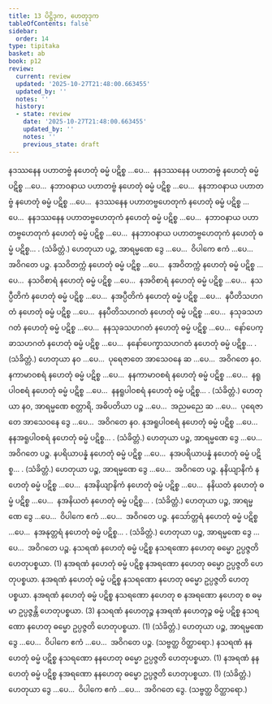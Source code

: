 ```yaml
---
title: 13 ပိဋ္ဌိဒုက, ဟေတုဒုက
tableOfContents: false
sidebar:
  order: 14
type: tipitaka
basket: ab
book: p12
review:
  current: review
  updated: '2025-10-27T21:48:00.663455'
  updated_by: ''
  notes: ''
  history:
  - state: review
    date: '2025-10-27T21:48:00.663455'
    updated_by: ''
    notes: ''
    previous_state: draft
---
```



<ReviewStatus review={frontmatter.review} showDetails={true} />

<HypothesisAnnotation frontmatter={frontmatter} />

<DynamicBreadcrumb />

<Division number="37" book="p12" e="ch" v="40" p="167">

<Paragraph number="127" book="p12">
နဒဿနေန ပဟာတဗ္ဗံ နဟေတုံ ဓမ္မံ ပဋိစ္စ …ပေ…  နနဒဿနေန ပဟာတဗ္ဗံ နဟေတုံ ဓမ္မံ ပဋိစ္စ …ပေ…  နဘာဝနာယ ပဟာတဗ္ဗံ နဟေတုံ ဓမ္မံ ပဋိစ္စ …ပေ…  နနဘာဝနာယ ပဟာတဗ္ဗံ နဟေတုံ ဓမ္မံ ပဋိစ္စ …ပေ…  နဒဿနေန ပဟာတဗ္ဗဟေတုကံ နဟေတုံ ဓမ္မံ ပဋိစ္စ …ပေ…  နနဒဿနေန ပဟာတဗ္ဗဟေတုကံ နဟေတုံ ဓမ္မံ ပဋိစ္စ …ပေ…  နဘာဝနာယ ပဟာတဗ္ဗဟေတုကံ နဟေတုံ ဓမ္မံ ပဋိစ္စ …ပေ…  နနဘာဝနာယ ပဟာတဗ္ဗဟေတုကံ နဟေတုံ ဓမ္မံ ပဋိစ္စ… . (သံခိတ္တံ.)
</Paragraph>

<Paragraph number="128" book="p12">
ဟေတုယာ ပဉ္စ, အာရမ္မဏေ ဒွေ …ပေ…  ဝိပါကေ ဧကံ …ပေ…  အဝိဂတေ ပဉ္စ.
</Paragraph>

</Division>
<Division number="38" book="p12" e="ch" v="40" p="168">

<Paragraph number="129" book="p12">
နသဝိတက္ကံ နဟေတုံ ဓမ္မံ ပဋိစ္စ …ပေ…  နအဝိတက္ကံ နဟေတုံ ဓမ္မံ ပဋိစ္စ …ပေ…  နသဝိစာရံ နဟေတုံ ဓမ္မံ ပဋိစ္စ …ပေ…  နအဝိစာရံ နဟေတုံ ဓမ္မံ ပဋိစ္စ …ပေ…  နသပ္ပီတိကံ နဟေတုံ ဓမ္မံ ပဋိစ္စ …ပေ…  နအပ္ပီတိကံ နဟေတုံ ဓမ္မံ ပဋိစ္စ …ပေ…  နပီတိသဟဂတံ နဟေတုံ ဓမ္မံ ပဋိစ္စ …ပေ…  နနပီတိသဟဂတံ နဟေတုံ ဓမ္မံ ပဋိစ္စ …ပေ…  နသုခသဟဂတံ နဟေတုံ ဓမ္မံ ပဋိစ္စ …ပေ…  နနသုခသဟဂတံ နဟေတုံ ဓမ္မံ ပဋိစ္စ …ပေ…  နော်ပေက္ခာသဟဂတံ နဟေတုံ ဓမ္မံ ပဋိစ္စ …ပေ…  နနော်ပေက္ခာသဟဂတံ နဟေတုံ ဓမ္မံ ပဋိစ္စ… . (သံခိတ္တံ.)
</Paragraph>

<Paragraph number="130" book="p12">
ဟေတုယာ နဝ …ပေ…  ပုရေဇာတေ အာသေဝနေ ဆ …ပေ…  အဝိဂတေ နဝ.
</Paragraph>

</Division>
<Division number="39" book="p12" e="ch" v="40" p="168">

<Paragraph number="131" book="p12">
နကာမာဝစရံ နဟေတုံ ဓမ္မံ ပဋိစ္စ …ပေ…  နနကာမာဝစရံ နဟေတုံ ဓမ္မံ ပဋိစ္စ …ပေ…  နရူပါဝစရံ နဟေတုံ ဓမ္မံ ပဋိစ္စ …ပေ…  နနရူပါဝစရံ နဟေတုံ ဓမ္မံ ပဋိစ္စ… . (သံခိတ္တံ.)
</Paragraph>

<Paragraph number="132" book="p12">
ဟေတုယာ နဝ, အာရမ္မဏေ စတ္တာရိ, အဓိပတိယာ ပဉ္စ …ပေ…  အညမညေ ဆ …ပေ…  ပုရေဇာတေ အာသေဝနေ ဒွေ …ပေ…  အဝိဂတေ နဝ.
</Paragraph>

</Division>
<Division number="40" book="p12" e="ch" v="40" p="168">

<Paragraph number="133" book="p12">
နအရူပါဝစရံ နဟေတုံ ဓမ္မံ ပဋိစ္စ …ပေ…  နနအရူပါဝစရံ နဟေတုံ ဓမ္မံ ပဋိစ္စ… . (သံခိတ္တံ.) ဟေတုယာ ပဉ္စ, အာရမ္မဏေ ဒွေ …ပေ…  အဝိဂတေ ပဉ္စ.
</Paragraph>

<Paragraph number="134" book="p12">
နပရိယာပန္နံ နဟေတုံ ဓမ္မံ ပဋိစ္စ …ပေ…  နအပရိယာပန္နံ နဟေတုံ ဓမ္မံ ပဋိစ္စ… . (သံခိတ္တံ.) ဟေတုယာ ပဉ္စ, အာရမ္မဏေ ဒွေ …ပေ…  အဝိဂတေ ပဉ္စ.
</Paragraph>

</Division>
<Division number="41" book="p12" e="ch" v="40" p="168">

<Paragraph number="135" book="p12">
နနိယျာနိကံ နဟေတုံ ဓမ္မံ ပဋိစ္စ …ပေ…  နအနိယျာနိကံ နဟေတုံ ဓမ္မံ ပဋိစ္စ …ပေ…  နနိယတံ နဟေတုံ ဓမ္မံ ပဋိစ္စ …ပေ…  နအနိယတံ နဟေတုံ ဓမ္မံ ပဋိစ္စ… . (သံခိတ္တံ.) ဟေတုယာ ပဉ္စ, အာရမ္မဏေ ဒွေ …ပေ…  ဝိပါကေ ဧကံ …ပေ…  အဝိဂတေ ပဉ္စ.
</Paragraph>

<Paragraph number="136" book="p12">
နသော်တ္တရံ နဟေတုံ ဓမ္မံ ပဋိစ္စ …ပေ…  နအနုတ္တရံ နဟေတုံ ဓမ္မံ ပဋိစ္စ… . (သံခိတ္တံ.) ဟေတုယာ ပဉ္စ, အာရမ္မဏေ ဒွေ …ပေ…  အဝိဂတေ ပဉ္စ.
</Paragraph>

</Division>
<Division number="42" book="p12" e="ch" v="40" p="168">

<Paragraph number="137" book="p12">
နသရဏံ နဟေတုံ ဓမ္မံ ပဋိစ္စ နသရဏော နဟေတု ဓမ္မော ဥပ္ပဇ္ဇတိ ဟေတုပစ္စယာ. (1)
</Paragraph>

<Paragraph number="138" book="p12">
နအရဏံ နဟေတုံ ဓမ္မံ ပဋိစ္စ နအရဏော နဟေတု ဓမ္မော ဥပ္ပဇ္ဇတိ ဟေတုပစ္စယာ. နအရဏံ နဟေတုံ ဓမ္မံ ပဋိစ္စ နသရဏော နဟေတု ဓမ္မော ဥပ္ပဇ္ဇတိ ဟေတုပစ္စယာ. နအရဏံ နဟေတုံ ဓမ္မံ ပဋိစ္စ နသရဏော နဟေတု စ နအရဏော နဟေတု စ ဓမ္မာ ဥပ္ပဇ္ဇန္တိ ဟေတုပစ္စယာ. (3)
</Paragraph>

<Paragraph number="139" book="p12">
နသရဏံ နဟေတုဉ္စ နအရဏံ နဟေတုဉ္စ ဓမ္မံ ပဋိစ္စ နသရဏော နဟေတု ဓမ္မော ဥပ္ပဇ္ဇတိ ဟေတုပစ္စယာ. (1) (သံခိတ္တံ.)
</Paragraph>

<Paragraph number="140" book="p12">
ဟေတုယာ ပဉ္စ, အာရမ္မဏေ ဒွေ …ပေ…  ဝိပါကေ ဧကံ …ပေ…  အဝိဂတေ ပဉ္စ. (သဗ္ဗတ္ထ ဝိတ္ထာရော.)
</Paragraph>

</Division>
<Division number="43" book="p12" e="ch" v="40" p="169">

<Paragraph number="141" book="p12">
နသရဏံ နနဟေတုံ ဓမ္မံ ပဋိစ္စ နသရဏော နနဟေတု ဓမ္မော ဥပ္ပဇ္ဇတိ ဟေတုပစ္စယာ. (1)
</Paragraph>

<Paragraph number="142" book="p12">
နအရဏံ နနဟေတုံ ဓမ္မံ ပဋိစ္စ နအရဏော နနဟေတု ဓမ္မော ဥပ္ပဇ္ဇတိ ဟေတုပစ္စယာ. (1) (သံခိတ္တံ.)
</Paragraph>

<Paragraph number="143" book="p12">
ဟေတုယာ ဒွေ …ပေ…  ဝိပါကေ ဧကံ …ပေ…  အဝိဂတေ ဒွေ. (သဗ္ဗတ္ထ ဝိတ္ထာရော.)
</Paragraph>
</Division>